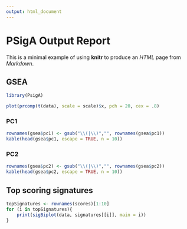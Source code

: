 ```yaml
---
output: html_document
---
```


# PSigA Output Report

This is a minimal example of using **knitr** to produce an _HTML_ page from _Markdown_.

## GSEA

```r
library(PsigA)

plot(prcomp(t(data), scale = scale)$x, pch = 20, cex = .8)

```

### PC1

```r
rownames(gsea$pc1) <- gsub("\\(|\\)","", rownames(gsea$pc1))
kable(head(gsea$pc1, escape = TRUE, n = 10))
```


### PC2

```r
rownames(gsea$pc2) <- gsub("\\(|\\)","", rownames(gsea$pc2))
kable(head(gsea$pc2, escape = TRUE, n = 10))
```


## Top scoring signatures

```r

topSignatures <- rownames(scores)[1:10]
for (i in topSignatures){
    print(sigBiplot(data, signatures[[i]], main = i))
}
```

